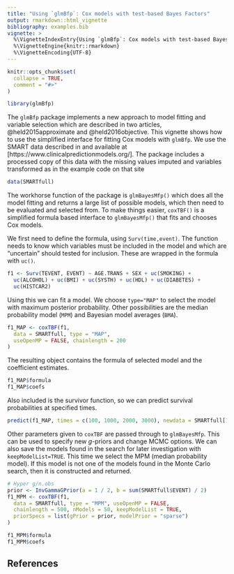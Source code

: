 ```yaml
---
title: "Using `glmBfp`: Cox models with test-based Bayes Factors"
output: rmarkdown::html_vignette
bibliography: examples.bib
vignette: >
  %\VignetteIndexEntry{Using `glmBfp`: Cox models with test-based Bayes Factors}
  %\VignetteEngine{knitr::rmarkdown}
  %\VignetteEncoding{UTF-8}
---
```


```r
knitr::opts_chunk$set(
  collapse = TRUE,
  comment = "#>"
)
```

```r
library(glmBfp)
```

The `glmBfp` package implements a new approach to model fitting and variable selection which are described in two articles, @held2015approximate and @held2016objective.
This vignette shows how to use the simplified interface for fitting Cox models with `glmBfp`.
We use the SMART data described in \citet{Steyerberg2009} and available at [https://www.clinicalpredictionmodels.org/]. The package includes a processed copy of this data with the missing values imputed and variables transformed as in the example code on that site

```r
data(SMARTfull)
```


The workhorse function of the package is `glmBayesMfp()` which does all the model fitting and returns a large list of possible models, which then need to be evaluated and selected from. To make things easier, `coxTBF()` is a simplified formula based interface to `glmBayesMfp()` that fits and chooses Cox models.
   
We first need to define the formula, using `Surv(time,event)`. The function needs to know which variables must be included in the model and which are "uncertain" should tested for inclusion. These are wrapped in the formula with `uc()`.

```r
f1 <- Surv(TEVENT, EVENT) ~ AGE.TRANS + SEX + uc(SMOKING) +
  uc(ALCOHOL) + uc(BMI) + uc(SYSTH) + uc(HDL) + uc(DIABETES) +
  uc(HISTCAR2)
```
Using this we can fit a model. We choose `type="MAP"` to select the model with maximum posterior probability. Other possibilities are the median probability model (`MPM`) and Bayesian model averages (`BMA`).

```r
f1_MAP <- coxTBF(f1,
  data = SMARTfull, type = "MAP",
  useOpenMP = FALSE, chainlength = 200
)
```

The resulting object contains the formula of selected model and the coefficient estimates.
```r
f1_MAP$formula
f1_MAP$coefs
```
Also included is the survivor function, so we can predict survival probabilities at specified times.

```r
predict(f1_MAP, times = c(100, 1000, 2000, 3000), newdata = SMARTfull[1:3, ])
```


Other parameters given to `coxTBF` are passed through to `glmBayesMfp`. This can be used to specify new $g$-priors and change MCMC options. We can also save the models found in the search for later investigation with `keepModelList=TRUE`. This time we select the MPM (median probability model). If this model is not one of the models found in the Monte Carlo search, then it is constructed and returned.

```r
# Hyper g/n.obs
prior <- InvGammaGPrior(a = 1 / 2, b = sum(SMARTfull$EVENT) / 2)
f1_MPM <- coxTBF(f1,
  data = SMARTfull, type = "MPM", useOpenMP = FALSE,
  chainlength = 500, nModels = 50, keepModelList = TRUE,
  priorSpecs = list(gPrior = prior, modelPrior = "sparse")
)
```

```r
f1_MPM$formula
f1_MPM$coefs
```




## References
